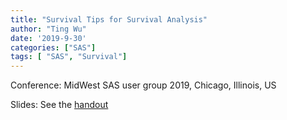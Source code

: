 ```yaml
---
title: "Survival Tips for Survival Analysis"
author: "Ting Wu"
date: '2019-9-30' 
categories: ["SAS"]
tags: [ "SAS", "Survival"]
---
```


Conference: MidWest SAS user group 2019, Chicago, Illinois, US 

Slides: See the [handout](/pdf/mwsug2019/survival/survival slides xiaotingwu92719_.pdf )

